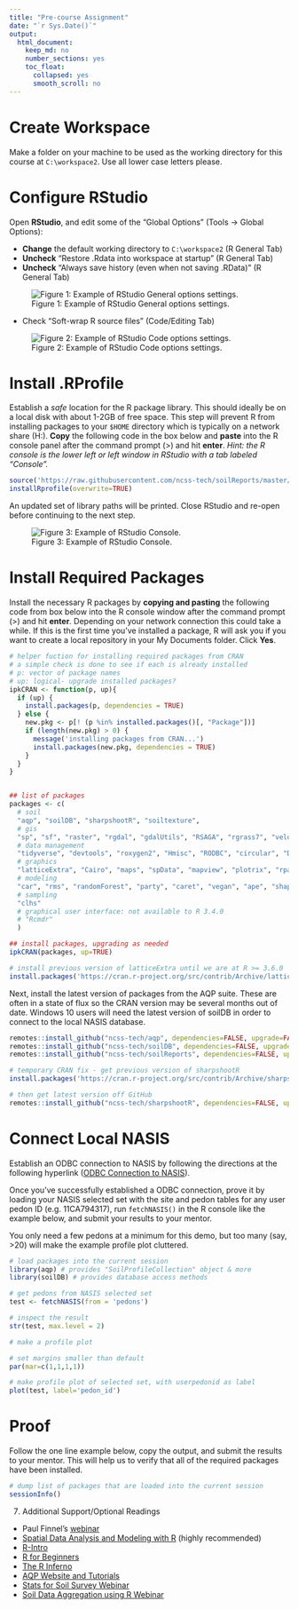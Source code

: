 ---
title: "Pre-course Assignment"
date: "`r Sys.Date()`"
output:
  html_document:
    keep_md: no
    number_sections: yes
    toc_float:
      collapsed: yes
      smooth_scroll: no
---



# Create Workspace
Make a folder on your machine to be used as the working directory for this course at `C:\workspace2`. Use all lower case letters please.


# Configure RStudio
Open **RStudio**, and edit some of the "Global Options" (Tools &rarr; Global Options):

  - **Change** the default working directory to `C:\workspace2` (R General Tab)
  - **Uncheck** "Restore .Rdata into workspace at startup" (R General Tab)
  - **Uncheck** "Always save history (even when not saving .RData)" (R General Tab)

  ![Figure 1: Example of RStudio General options settings.](figure/rstudio_options_general.png) 

  - Check "Soft-wrap R source files" (Code/Editing Tab)

  ![Figure 2: Example of RStudio Code options settings.](figure/rstudio_options_code.png) 


# Install .RProfile
Establish a *safe* location for the R package library. This should ideally be on a local disk with about 1-2GB of free space. This step will prevent R from installing packages to your `$HOME` directory which is typically on a network share (H:). **Copy** the following code in the box below and **paste** into the R console panel after the command prompt (>) and hit **enter**. *Hint: the R console is the lower left or left window in RStudio with a tab labeled "Console".*

```{r, eval=FALSE}
source('https://raw.githubusercontent.com/ncss-tech/soilReports/master/R/installRprofile.R')
installRprofile(overwrite=TRUE)
```

An updated set of library paths will be printed. Close RStudio and re-open before continuing to the next step.

![Figure 3: Example of RStudio Console.](figure/rconsole.png)  


# Install Required Packages
Install the necessary R packages by **copying and pasting** the following code from box below into the R console window after the command prompt (>) and hit **enter**. Depending on your network connection this could take a while. If this is the first time you've installed a package, R will ask you if you want to create a local repository in your My Documents folder. Click **Yes**.

```{r, eval=FALSE}
# helper fuction for installing required packages from CRAN
# a simple check is done to see if each is already installed
# p: vector of package names
# up: logical- upgrade installed packages?
ipkCRAN <- function(p, up){
  if (up) {
    install.packages(p, dependencies = TRUE)
  } else {
    new.pkg <- p[! (p %in% installed.packages()[, "Package"])]
    if (length(new.pkg) > 0) {
      message('installing packages from CRAN...')
      install.packages(new.pkg, dependencies = TRUE)
    }
  }
}


## list of packages
packages <- c(
  # soil
  "aqp", "soilDB", "sharpshootR", "soiltexture",
  # gis
  "sp", "sf", "raster", "rgdal", "gdalUtils", "RSAGA", "rgrass7", "velox",
  # data management
  "tidyverse", "devtools", "roxygen2", "Hmisc", "RODBC", "circular", "DT", "remotes",
  # graphics
  "latticeExtra", "Cairo", "maps", "spData", "mapview", "plotrix", "rpart.plot",
  # modeling
  "car", "rms", "randomForest", "party", "caret", "vegan", "ape", "shape",
  # sampling
  "clhs"
  # graphical user interface: not available to R 3.4.0
  # "Rcmdr"
  )

## install packages, upgrading as needed
ipkCRAN(packages, up=TRUE)

# install previous version of latticeExtra until we are at R >= 3.6.0
install.packages('https://cran.r-project.org/src/contrib/Archive/latticeExtra/latticeExtra_0.6-28.tar.gz', repos = NULL)
```

Next, install the latest version of packages from the AQP suite. These are often in a state of flux so the CRAN version may be several months out of date. Windows 10 users will need the latest version of soilDB in order to connect to the local NASIS database.

```{r, eval=FALSE}
remotes::install_github("ncss-tech/aqp", dependencies=FALSE, upgrade=FALSE, build=FALSE)
remotes::install_github("ncss-tech/soilDB", dependencies=FALSE, upgrade=FALSE, build=FALSE)
remotes::install_github("ncss-tech/soilReports", dependencies=FALSE, upgrade=FALSE, build=FALSE)

# temporary CRAN fix - get previous version of sharpshootR
install.packages('https://cran.r-project.org/src/contrib/Archive/sharpshootR/sharpshootR_1.5.1.tar.gz', repo=NULL)

# then get latest version off GitHub
remotes::install_github("ncss-tech/sharpshootR", dependencies=FALSE, upgrade=FALSE, build=FALSE)
```

# Connect Local NASIS
Establish an ODBC connection to NASIS by following the directions at the following hyperlink ([ODBC Connection to NASIS](http://ncss-tech.github.io/AQP/soilDB/setup_local_nasis.html)).

Once you've successfully established a ODBC connection, prove it by loading your NASIS selected set with the site and pedon tables for any user pedon ID (e.g. 11CA794317), run `fetchNASIS()` in the R console like the example below, and submit your results to your mentor. 

You only need a few pedons at a minimum for this demo, but too many (say, >20) will make the example profile plot cluttered.

```{r eval=FALSE}
# load packages into the current session
library(aqp) # provides "SoilProfileCollection" object & more
library(soilDB) # provides database access methods

# get pedons from NASIS selected set
test <- fetchNASIS(from = 'pedons')

# inspect the result
str(test, max.level = 2)

# make a profile plot

# set margins smaller than default
par(mar=c(1,1,1,1))

# make profile plot of selected set, with userpedonid as label
plot(test, label='pedon_id')
```


# Proof
Follow the one line example below, copy the output, and submit the results to your mentor. This will help us to verify that all of the required packages have been installed.

```{r, eval=FALSE}
# dump list of packages that are loaded into the current session
sessionInfo()
```

7. Additional Support/Optional Readings
  
  * Paul Finnel's [webinar](https://youtu.be/VcdowqknChQ)
  * [Spatial Data Analysis and Modeling with R](http://rspatial.org/) (highly recommended)
  * [R-Intro](https://cran.r-project.org/doc/manuals/r-release/R-intro.pdf)
  * [R for Beginners](ftp://cran.r-project.org/pub/R/doc/contrib/Paradis-rdebuts_en.pdf)
  * [The R Inferno](http://www.burns-stat.com/documents/books/the-r-inferno/)
  * [AQP Website and Tutorials](http://ncss-tech.github.io/AQP/)
  * [Stats for Soil Survey Webinar](https://www.youtube.com/watch?v=G5mFt9k37a4)
  * [Soil Data Aggregation using R Webinar](https://www.youtube.com/watch?v=wD9Y0Qpv5Tw)
  
